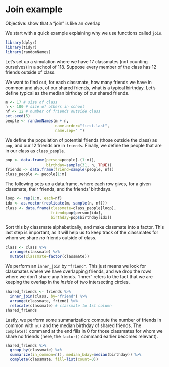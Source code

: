 # Join example

Objective: show that a "join" is like an overlap

We start with a quick example explaining why we use functions called
`join`.

```r
library(dplyr)
library(tidyr)
library(randomNames)
```

Let's set up a simulation where we have 17 classmates (not counting
ourselves) in a school of 118. Suppose every member of the class has
12 friends outside of class. 

We want to find out, for each classmate, how many friends we have in
common and also, of our shared friends, what is a typical birthday.
Let's define typical as the median birthday of our shared friends.

```r
m <- 17 # size of class
n <- 100 # size of others in school
nf <- 12 # number of friends outside class
set.seed(5)
people <- randomNames(m + n,
                      name.order="first.last",
                      name.sep=" ")
```

We define the population of potential friends (those outside the
class) as `pop`, and our 12 friends are in `friends`. Finally, we
define the people that are in our class as `class_people`.

```r
pop <- data.frame(person=people[-(1:m)],
                  birthday=sample(31, n, TRUE))
friends <- data.frame(friend=sample(people, nf))
class_people <- people[1:m]
```

The following sets up a data.frame, where each row gives, for a given
classmate, their friends, and the friends' birthdays.

```r
loop <- rep(1:m, each=nf)
idx <- as.vector(replicate(m, sample(n, nf)))
class <- data.frame(classmate=class_people[loop],
                    friend=pop$person[idx],
                    birthday=pop$birthday[idx])
```

Sort this by classmate alphabetically, and make classmate into a
factor. This last step is important, as it will help us to keep track
of the classmates for whom we share _no_ friends outside of class.

```r
class <- class %>%
  arrange(classmate) %>%
  mutate(classmate=factor(classmate))
```

We perform an `inner_join` by `"friend"`. This just means we look for
classmates where we have overlapping friends, and we drop the rows
where we don't share any friends. "Inner" refers to the fact that we
are keeping the overlap in the _inside_ of two intersecting circles.

```r
shared_friends <- friends %>%
  inner_join(class, by="friend") %>%
  arrange(classmate, friend) %>%
  relocate(classmate) # classmate to 1st column
shared_friends
```

Lastly, we perform some summarization: compute the number of friends
in common with `n()` and the median birthday of shared friends. The
`complete()` command at the end fills in 0 for those classmates for
whom we share no friends (here, the `factor()` command earlier becomes
relevant).

```r
shared_friends %>%
  group_by(classmate) %>%
  summarize(in_common=n(), median_bday=median(birthday)) %>%
  complete(classmate, fill=list(count=0))
```
